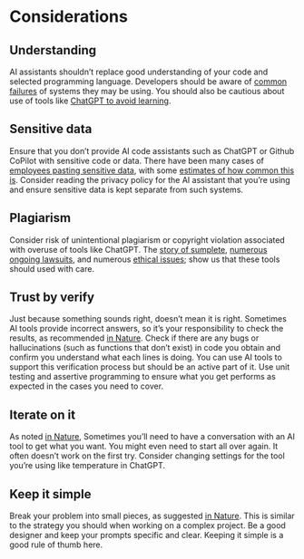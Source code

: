 # Considerations

## Understanding

AI assistants shouldn’t replace good understanding of your code and selected programming language. Developers should be aware of [common failures](https://arxiv.org/abs/2302.03494) of systems they may be using. You should also be cautious about use of tools like [ChatGPT to avoid learning](https://youtu.be/IgxzcOugvEI?t=214).

## Sensitive data

Ensure that you don’t provide AI code assistants such as ChatGPT or Github CoPilot with sensitive code or data. There have been many cases of [employees pasting sensitive data](https://www.darkreading.com/risk/employees-feeding-sensitive-business-data-chatgpt-raising-security-fears), with some [estimates of how common this is](https://www.cyberhaven.com/blog/4-2-of-workers-have-pasted-company-data-into-chatgpt/). Consider reading the privacy policy for the AI assistant that you’re using and ensure sensitive data is kept separate from such systems. 

## Plagiarism

Consider risk of unintentional plagiarism or copyright violation associated with overuse of tools like ChatGPT. The [story of sumplete](https://www.digitaltrends.com/gaming/sumplete-chatgpt-ai-game-design-ethics/), [numerous ongoing lawsuits](https://www.theverge.com/2022/11/8/23446821/microsoft-openai-github-copilot-class-action-lawsuit-ai-copyright-violation-training-data), and numerous [ethical issues](https://arxiv.org/abs/2305.10646); show us that these tools should used with care.

## Trust by verify

Just because something sounds right, doesn't mean it is right. 
Sometimes AI tools provide incorrect answers, so it's your responsibility to check the results, as recommended [in Nature](https://www.nature.com/articles/d41586-023-01833-0). Check if there are any bugs or hallucinations (such as functions that don't exist) in code you obtain and confirm you understand what each lines is doing. You can use AI tools to support this verification process but should be an active part of it. Use unit testing and assertive programming to ensure what you get performs as expected in the cases you need to cover.

## Iterate on it

As noted [in Nature](https://www.nature.com/articles/d41586-023-01833-0), Sometimes you'll need to have a conversation with an AI tool to get what you want. You might even need to start all over again. It often doesn't work on the first try. Consider changing settings for the tool you're using like temperature in ChatGPT. 

## Keep it simple

Break your problem into small pieces, as suggested [in Nature](https://www.nature.com/articles/d41586-023-01833-0). This is similar to the strategy you should when working on a complex project. Be a good designer and keep your prompts specific and clear. Keeping it simple is a good rule of thumb here.
